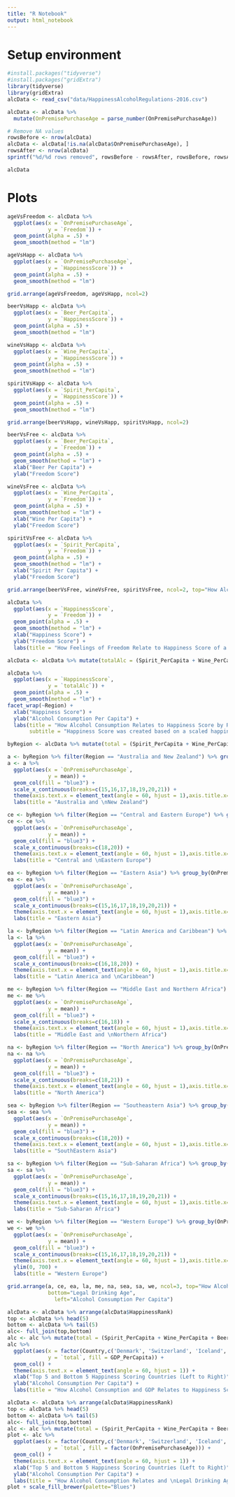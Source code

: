 ```yaml
---
title: "R Notebook"
output: html_notebook
---
```


# Setup environment
```r
#install.packages("tidyverse")
#install.packages("gridExtra")
library(tidyverse)
library(gridExtra)
alcData <- read_csv("data/HappinessAlcoholRegulations-2016.csv")
```

```r
alcData <- alcData %>%
  mutate(OnPremisePurchaseAge = parse_number(OnPremisePurchaseAge))

# Remove NA values
rowsBefore <- nrow(alcData)
alcData <- alcData[!is.na(alcData$OnPremisePurchaseAge), ]
rowsAfter <- nrow(alcData)
sprintf("%d/%d rows removed", rowsBefore - rowsAfter, rowsBefore, rowsAfter)

alcData
```

# Plots

```r
ageVsFreedom <- alcData %>%
  ggplot(aes(x = `OnPremisePurchaseAge`, 
             y = `Freedom`)) +
  geom_point(alpha = .5) +
  geom_smooth(method = "lm")

ageVsHapp <- alcData %>%
  ggplot(aes(x = `OnPremisePurchaseAge`, 
             y = `HappinessScore`)) +
  geom_point(alpha = .5) +
  geom_smooth(method = "lm")

grid.arrange(ageVsFreedom, ageVsHapp, ncol=2)
```

```r
beerVsHapp <- alcData %>%
  ggplot(aes(x = `Beer_PerCapita`, 
             y = `HappinessScore`)) +
  geom_point(alpha = .5) +
  geom_smooth(method = "lm")

wineVsHapp <- alcData %>%
  ggplot(aes(x = `Wine_PerCapita`, 
             y = `HappinessScore`)) +
  geom_point(alpha = .5) +
  geom_smooth(method = "lm")

spiritVsHapp <- alcData %>%
  ggplot(aes(x = `Spirit_PerCapita`, 
             y = `HappinessScore`)) +
  geom_point(alpha = .5) +
  geom_smooth(method = "lm")

grid.arrange(beerVsHapp, wineVsHapp, spiritVsHapp, ncol=2)
```

```r
beerVsFree <- alcData %>%
  ggplot(aes(x = `Beer_PerCapita`, 
             y = `Freedom`)) +
  geom_point(alpha = .5) +
  geom_smooth(method = "lm") +
  xlab("Beer Per Capita") +
  ylab("Freedom Score")

wineVsFree <- alcData %>%
  ggplot(aes(x = `Wine_PerCapita`, 
             y = `Freedom`)) +
  geom_point(alpha = .5) +
  geom_smooth(method = "lm") +
  xlab("Wine Per Capita") +
  ylab("Freedom Score") 

spiritVsFree <- alcData %>%
  ggplot(aes(x = `Spirit_PerCapita`, 
             y = `Freedom`)) +
  geom_point(alpha = .5) +
  geom_smooth(method = "lm") +
  xlab("Spirit Per Capita") +
  ylab("Freedom Score") 

grid.arrange(beerVsFree, wineVsFree, spiritVsFree, ncol=2, top="How Alcohol Consumption Relates to Feelings of Freedom")
```

```r
alcData %>%
  ggplot(aes(x = `HappinessScore`, 
             y = `Freedom`)) +
  geom_point(alpha = .5) +
  geom_smooth(method = "lm") +
  xlab("Happiness Score") +
  ylab("Freedom Score") +
  labs(title = "How Feelings of Freedom Relate to Happiness Score of a Country")
```

```r
alcData <- alcData %>% mutate(totalAlc = (Spirit_PerCapita + Wine_PerCapita + Beer_PerCapita))

alcData %>%
  ggplot(aes(x = `HappinessScore`, 
             y = `totalAlc`)) +
  geom_point(alpha = .5) +
  geom_smooth(method = "lm") +
facet_wrap(~Region) +
  xlab("Happiness Score") +
  ylab("Alcohol Consumption Per Capita") +
  labs(title = "How Alcohol Consumption Relates to Happiness Score by Region", 
       subtitle = "Happiness Score was created based on a scaled happiness survey") 
```

```r
byRegion <- alcData %>% mutate(total = (Spirit_PerCapita + Wine_PerCapita + Beer_PerCapita))

a <- byRegion %>% filter(Region == "Australia and New Zealand") %>% group_by(OnPremisePurchaseAge) %>% summarise(mean = mean(total))
a <- a %>%
  ggplot(aes(x = `OnPremisePurchaseAge`, 
             y = mean)) +
  geom_col(fill = "blue3") +
  scale_x_continuous(breaks=c(15,16,17,18,19,20,21)) +
  theme(axis.text.x = element_text(angle = 60, hjust = 1),axis.title.x=element_blank(), axis.title.y=element_blank(), plot.title = element_text(size=10, hjust = 0.5)) +  ylim(0, 700) +
  labs(title = "Australia and \nNew Zealand")

ce <- byRegion %>% filter(Region == "Central and Eastern Europe") %>% group_by(OnPremisePurchaseAge) %>% summarise(mean = mean(total))
ce <- ce %>%
  ggplot(aes(x = `OnPremisePurchaseAge`, 
             y = mean)) +
  geom_col(fill = "blue3") +
  scale_x_continuous(breaks=c(18,20)) +
  theme(axis.text.x = element_text(angle = 60, hjust = 1),axis.title.x=element_blank(), axis.title.y=element_blank(), plot.title = element_text(size=10, hjust = 0.5)) +  ylim(0, 700) +
  labs(title = "Central and \nEastern Europe")

ea <- byRegion %>% filter(Region == "Eastern Asia") %>% group_by(OnPremisePurchaseAge) %>% summarise(mean = mean(total))
ea <- ea %>%
  ggplot(aes(x = `OnPremisePurchaseAge`, 
             y = mean)) +
  geom_col(fill = "blue3") +
  scale_x_continuous(breaks=c(15,16,17,18,19,20,21)) +
  theme(axis.text.x = element_text(angle = 60, hjust = 1),axis.title.x=element_blank(), axis.title.y=element_blank(), plot.title = element_text(size=10, hjust = 0.5)) +  ylim(0, 700) +
  labs(title = "Eastern Asia")

la <- byRegion %>% filter(Region == "Latin America and Caribbean") %>% group_by(OnPremisePurchaseAge) %>% summarise(mean = mean(total))
la <- la %>%
  ggplot(aes(x = `OnPremisePurchaseAge`, 
             y = mean)) +
  geom_col(fill = "blue3") +
  scale_x_continuous(breaks=c(16,18,20)) +
  theme(axis.text.x = element_text(angle = 60, hjust = 1),axis.title.x=element_blank(), axis.title.y=element_blank(), plot.title = element_text(size=10, hjust = 0.5)) +  ylim(0, 700) +
  labs(title = "Latin America and \nCaribbean")

me <- byRegion %>% filter(Region == "Middle East and Northern Africa") %>% group_by(OnPremisePurchaseAge) %>% summarise(mean = mean(total))
me <- me %>%
  ggplot(aes(x = `OnPremisePurchaseAge`, 
             y = mean)) +
  geom_col(fill = "blue3") +
  scale_x_continuous(breaks=c(16,18)) +
  theme(axis.text.x = element_text(angle = 60, hjust = 1),axis.title.x=element_blank(), axis.title.y=element_blank(), plot.title = element_text(size=10, hjust = 0.5)) +  ylim(0, 700) +
  labs(title = "Middle East and \nNorthern Africa")

na <- byRegion %>% filter(Region == "North America") %>% group_by(OnPremisePurchaseAge) %>% summarise(mean = mean(total))
na <- na %>%
  ggplot(aes(x = `OnPremisePurchaseAge`, 
             y = mean)) +
  geom_col(fill = "blue3") +
  scale_x_continuous(breaks=c(18,21)) +
  theme(axis.text.x = element_text(angle = 60, hjust = 1),axis.title.x=element_blank(), axis.title.y=element_blank(), plot.title = element_text(size=10, hjust = 0.5)) +  ylim(0, 700) +
  labs(title = "North America")

sea <- byRegion %>% filter(Region == "Southeastern Asia") %>% group_by(OnPremisePurchaseAge) %>% summarise(mean = mean(total))
sea <- sea %>%
  ggplot(aes(x = `OnPremisePurchaseAge`, 
             y = mean)) +
  geom_col(fill = "blue3") +
  scale_x_continuous(breaks=c(18,20)) +
  theme(axis.text.x = element_text(angle = 60, hjust = 1),axis.title.x=element_blank(), axis.title.y=element_blank(), plot.title = element_text(size=10, hjust = 0.5)) +  ylim(0, 700) +
  labs(title = "SouthEastern Asia")

sa <- byRegion %>% filter(Region == "Sub-Saharan Africa") %>% group_by(OnPremisePurchaseAge) %>% summarise(mean = mean(total))
sa <- sa %>%
  ggplot(aes(x = `OnPremisePurchaseAge`, 
             y = mean)) +
  geom_col(fill = "blue3") +
  scale_x_continuous(breaks=c(15,16,17,18,19,20,21)) +
  theme(axis.text.x = element_text(angle = 60, hjust = 1),axis.title.x=element_blank(), axis.title.y=element_blank(), plot.title = element_text(size=10, hjust = 0.5)) +  ylim(0, 700) +
  labs(title = "Sub-Saharan Africa")

we <- byRegion %>% filter(Region == "Western Europe") %>% group_by(OnPremisePurchaseAge) %>% summarise(mean = mean(total))
we <- we %>%
  ggplot(aes(x = `OnPremisePurchaseAge`, 
             y = mean)) +
  geom_col(fill = "blue3") +
  scale_x_continuous(breaks=c(15,16,17,18,19,20,21)) +
  theme(axis.text.x = element_text(angle = 60, hjust = 1),axis.title.x=element_blank(), axis.title.y=element_blank(), plot.title = element_text(size=10, hjust = 0.5)) +
  ylim(0, 700) +
  labs(title = "Western Europe")

grid.arrange(a, ce, ea, la, me, na, sea, sa, we, ncol=3, top="How Alcohol Consumption Relates to Legal Drinking Age by Region",
             bottom="Legal Drinking Age", 
               left="Alcohol Consumption Per Capita")
```

```r
alcData <- alcData %>% arrange(alcData$HappinessRank)
top <- alcData %>% head(5)
bottom <- alcData %>% tail(5)
alc<- full_join(top,bottom)
alc <- alc %>% mutate(total = (Spirit_PerCapita + Wine_PerCapita + Beer_PerCapita))
alc %>%
  ggplot(aes(x = factor(Country,c('Denmark', 'Switzerland', 'Iceland', 'Norway', 'Finland', 'Chad', 'Madagascar', 'Tanzania', 'Liberia', 'Syria')), 
             y = `total`, fill = GDP_PerCapita)) +
  geom_col() +
  theme(axis.text.x = element_text(angle = 60, hjust = 1)) +
  xlab("Top 5 and Bottom 5 Happiness Scoring Countries (Left to Right)") +
  ylab("Alcohol Consumption Per Capita") +
  labs(title = "How Alcohol Consumption and GDP Relates to Happiness Scores by Country", fill='GDP Per Capita')
```

```r
alcData <- alcData %>% arrange(alcData$HappinessRank)
top <- alcData %>% head(5)
bottom <- alcData %>% tail(5)
alc<- full_join(top,bottom)
alc <- alc %>% mutate(total = (Spirit_PerCapita + Wine_PerCapita + Beer_PerCapita))
plot <- alc %>%
  ggplot(aes(x = factor(Country,c('Denmark', 'Switzerland', 'Iceland', 'Norway', 'Finland', 'Chad', 'Madagascar', 'Tanzania', 'Liberia', 'Syria')), 
             y = `total`, fill = factor(OnPremisePurchaseAge))) +
  geom_col() +
  theme(axis.text.x = element_text(angle = 60, hjust = 1)) +
  xlab("Top 5 and Bottom 5 Happiness Scoring Countries (Left to Right)") +
  ylab("Alcohol Consumption Per Capita") +
  labs(title = "How Alcohol Consumption Relates and \nLegal Drinking Age to Happiness Scores by Country", fill='Legal Drinking Age')
plot + scale_fill_brewer(palette="Blues")
```
